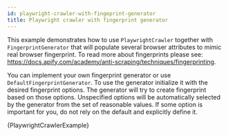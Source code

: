 ```yaml
---
id: playwright-crawler-with-fingeprint-generator
title: Playwright crawler with fingerprint generator
---
```




This example demonstrates how to use <ApiLink to="class/PlaywrightCrawler">`PlaywrightCrawler`</ApiLink> together with <ApiLink to="class/FingerprintGenerator">`FingerprintGenerator`</ApiLink> that will populate several browser attributes to mimic real browser fingerprint. To read more about fingerprints please see: https://docs.apify.com/academy/anti-scraping/techniques/fingerprinting.

You can implement your own fingerprint generator or use <ApiLink to="class/BrowserforgeFingerprintGenerator">`DefaultFingerprintGenerator`</ApiLink>. To use the generator initialize it with the desired fingerprint options. The generator will try to create fingerprint based on those options. Unspecified options will be automatically selected by the generator from the set of reasonable values. If some option is important for you, do not rely on the default and explicitly define it.

<RunnableCodeBlock className="language-python" language="python">
    {PlaywrightCrawlerExample}
</RunnableCodeBlock>
